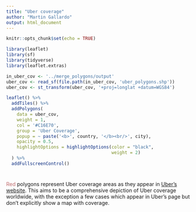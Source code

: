 ```yaml
---
title: "Uber coverage"
author: "Martin Gallardo"
output: html_document
---
```


```r
knitr::opts_chunk$set(echo = TRUE)
```

```r
library(leaflet)
library(sf)
library(tidyverse)
library(leaflet.extras)

in_uber_cov <- '../merge_polygons/output'
uber_cov <- read_sf(file.path(in_uber_cov, 'uber_polygons.shp'))
uber_cov <- st_transform(uber_cov, '+proj=longlat +datum=WGS84')

leaflet() %>%
  addTiles() %>%
  addPolygons(
    data = uber_cov,
    weight = 1,
    col = '#C16E70',
    group = 'Uber Coverage',
    popup = ~ paste('<b>', country, '</b><br/>', city),
    opacity = 0.5,
    highlightOptions = highlightOptions(color = "black",
                                        weight = 2)
  ) %>%
  addFullscreenControl()

```

# 

[Red]{style="color: #C16E70;"} polygons represent Uber coverage areas as they appear in [Uber's website](https://www.uber.com/global/en/cities/). This aims to be a comprehensive depiction of Uber coverage worldwide, with the exception a few cases which appear in Uber's page but don't explicitly show a map with coverage.
